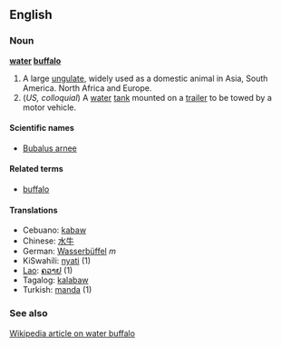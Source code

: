 ==English==
===Noun===
'''[[water]] [[buffalo]]'''

# A large [[ungulate]], widely used as a domestic animal in Asia, South America. North Africa and Europe.
# (''US, colloquial'') A [[water]] [[tank]] mounted on a [[trailer]] to be towed by a motor vehicle.

====Scientific names====
*[[Bubalus arnee]]

====Related terms====
*[[buffalo]]

====Translations====
*Cebuano: [[kabaw]]
*Chinese: [[水牛]]
*German: [[Wasserbüffel]] ''m''
*KiSwahili: [[nyati]] (1)
*[[Lao]]: [[ຄວາຢ]] (1)
*Tagalog: [[kalabaw]]
*Turkish: [[manda]] (1)

===See also===
[[w:water buffalo|Wikipedia article on water buffalo]]